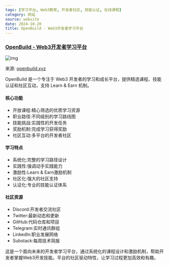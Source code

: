 ```yaml
---
tags: [学习平台, Web3教育, 开发者社区, 技能认证, 在线课程]
category: 网站
source: website
date: 2024-10-20
title: OpenBuild - Web3开发者学习平台
---
```


### [OpenBuild - Web3开发者学习平台](https://openbuild.xyz/)

![img](https://img.mengpeng.tech/i/2024/12/06/67528ba61093d.webp)

来源: [openbuild.xyz](https://openbuild.xyz/)

OpenBuild 是一个专注于 Web3 开发者的学习和成长平台，提供精选课程、技能认证和社区互动，支持 Learn & Earn 机制。

#### 核心功能
- 开放课程:精心筛选的优质学习资源
- 职业路径:不同级别的学习路线图
- 技能挑战:实践性的开发任务
- 奖励机制:完成学习获得奖励
- 社区互动:多平台的开发者社区

#### 学习特点
- 系统化:完整的学习路径设计
- 实践性:强调动手实践能力
- 激励性:Learn & Earn激励机制
- 社区化:强大的社区支持
- 认证化:专业的技能认证体系

#### 社区资源
- Discord:开发者交流社区
- Twitter:最新动态和更新
- GitHub:代码仓库和项目
- Telegram:实时通讯群组
- LinkedIn:职业发展网络
- Substack:每周技术简报

这是一个面向未来的开发者学习平台，通过系统化的课程设计和激励机制，帮助开发者掌握Web3开发技能。平台的社区驱动特性，让学习过程更加高效和有趣。 